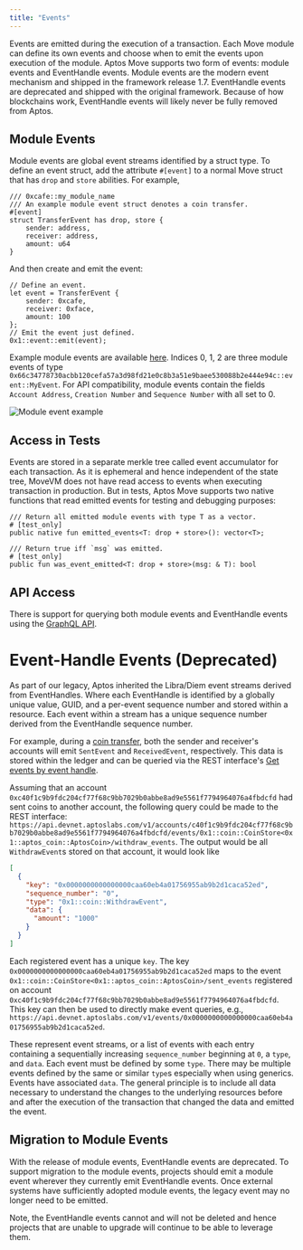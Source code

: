 ```yaml
---
title: "Events"
---
```


Events are emitted during the execution of a transaction. Each Move module can define its own events and choose when to emit the events upon execution of the module. Aptos Move supports two form of events: module events and EventHandle events. Module events are the modern event mechanism and shipped in the framework release 1.7. EventHandle events are deprecated and shipped with the original framework. Because of how blockchains work, EventHandle events will likely never be fully removed from Aptos.

## Module Events

Module events are global event streams identified by a struct type. To define an event struct, add the attribute `#[event]` to a normal Move struct that has `drop` and `store` abilities. For example,

```move
/// 0xcafe::my_module_name
/// An example module event struct denotes a coin transfer.
#[event]
struct TransferEvent has drop, store {
    sender: address,
    receiver: address,
    amount: u64
}
```

And then create and emit the event:

```move
// Define an event.
let event = TransferEvent {
    sender: 0xcafe,
    receiver: 0xface,
    amount: 100
};
// Emit the event just defined.
0x1::event::emit(event);
```

Example module events are available [here](https://explorer.aptoslabs.com/txn/682252266/events?network=testnet). Indices 0, 1, 2 are three module events of
type `0x66c34778730acbb120cefa57a3d98fd21e0c8b3a51e9baee530088b2e444e94c::event::MyEvent`. For API compatibility, module events contain the fields `Account Address`, `Creation Number` and `Sequence Number` with all set to 0.

![Module event example](/images/module-event.png "Module event example")

## Access in Tests

Events are stored in a separate merkle tree called event accumulator for each transaction. As it is ephemeral and hence independent of the state tree, MoveVM does not have read access to events when executing transaction in production. But in tests, Aptos Move supports two native functions that read emitted events for testing and debugging purposes:

```move
/// Return all emitted module events with type T as a vector.
# [test_only]
public native fun emitted_events<T: drop + store>(): vector<T>;

/// Return true iff `msg` was emitted.
# [test_only]
public fun was_event_emitted<T: drop + store>(msg: & T): bool
```

## API Access

There is support for querying both module events and EventHandle events using the [GraphQL API](/network/nodes/networks).

# Event-Handle Events (Deprecated)

As part of our legacy, Aptos inherited the Libra/Diem event streams derived from EventHandles. Where each EventHandle is identified by a globally unique value, GUID, and a per-event sequence number and stored within a resource. Each event within a stream has a unique sequence number derived from the EventHandle sequence number.

For example, during a [coin transfer](/build/guides/first-transaction), both the sender and receiver's accounts will emit `SentEvent` and `ReceivedEvent`, respectively. This data is stored within the ledger and can be queried via the REST interface's [Get events by event handle](https://api.devnet.aptoslabs.com/v1/spec#/operations/get_events_by_event_handle).

Assuming that an account `0xc40f1c9b9fdc204cf77f68c9bb7029b0abbe8ad9e5561f7794964076a4fbdcfd` had sent coins to another account, the following query could be made to the REST interface: `https://api.devnet.aptoslabs.com/v1/accounts/c40f1c9b9fdc204cf77f68c9bb7029b0abbe8ad9e5561f7794964076a4fbdcfd/events/0x1::coin::CoinStore<0x1::aptos_coin::AptosCoin>/withdraw_events`. The output would be all `WithdrawEvent`s stored on that account, it would look like

```json
[
  {
    "key": "0x0000000000000000caa60eb4a01756955ab9b2d1caca52ed",
    "sequence_number": "0",
    "type": "0x1::coin::WithdrawEvent",
    "data": {
      "amount": "1000"
    }
  }
]
```

Each registered event has a unique `key`. The key `0x0000000000000000caa60eb4a01756955ab9b2d1caca52ed` maps to the event `0x1::coin::CoinStore<0x1::aptos_coin::AptosCoin>/sent_events` registered on account `0xc40f1c9b9fdc204cf77f68c9bb7029b0abbe8ad9e5561f7794964076a4fbdcfd`. This key can then be used to directly make event queries, e.g., `https://api.devnet.aptoslabs.com/v1/events/0x0000000000000000caa60eb4a01756955ab9b2d1caca52ed`.

These represent event streams, or a list of events with each entry containing a sequentially increasing `sequence_number` beginning at `0`, a `type`, and `data`. Each event must be defined by some `type`. There may be multiple events defined by the same or similar `type`s especially when using generics. Events have associated `data`. The general principle is to include all data necessary to understand the changes to the underlying resources before and after the execution of the transaction that changed the data and emitted the event.

[coin_transfer]: https://github.com/aptos-labs/aptos-core/blob/bdd0a7fe82cd6aab4b47250e5eb6298986777cf7/aptos-move/framework/aptos-framework/sources/coin.move#L412

[get_events]: https://api.devnet.aptoslabs.com/v1/spec#/operations/get_events_by_event_handle

## Migration to Module Events

With the release of module events, EventHandle events are deprecated. To support migration to the module events, projects should emit a module event wherever they currently emit EventHandle events. Once external systems have sufficiently adopted module events, the legacy event may no longer need to be emitted.

Note, the EventHandle events cannot and will not be deleted and hence projects that are unable to upgrade will continue to be able to leverage them.
